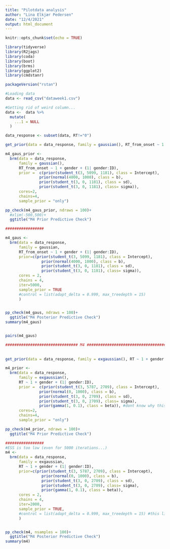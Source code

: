 ```yaml
---
title: "Pilotdata analysis"
author: "Lina Elkjær Pedersen"
date: "12/4/2021"
output: html_document
---
```


```r
knitr::opts_chunk$set(echo = TRUE)
```

```r

library(tidyverse)
library(R2jags)
library(coda)
library(boot)
library(brms)
library(ggplot2)
library(cmdstanr)

packageVersion("rstan")

```




```r

#Loading data
data <- read_csv("dataweek1.csv")

#Getting rid of weird column...
data <-  data %>% 
  mutate(
    ...1 = NULL
  )

data_response <- subset(data, RT!="0")
```

```r
get_prior(data = data_response, family = gaussian(), RT_from_onset ~ 1 + gender + (1| gender:ID))

m4_gaus_prior <-
  brm(data = data_response,
      family = gaussian(),
      RT_from_onset ~ 1 + gender + (1| gender:ID),
      prior =  c(prior(student_t(3, 5099, 1181), class = Intercept),
               prior(normal(4000, 1000), class = b),
               prior(student_t(3, 0, 1181), class = sd),
               prior(student_t(3, 0, 1181), class= sigma)),
      cores=2,
      chains=4,
      sample_prior = "only")

pp_check(m4_gaus_prior, ndraws = 100)+
  #xlim(-500,500)+
  ggtitle("M4 Prior Predictive Check")

#################

m4_gaus <-
  brm(data = data_response,
      family = gaussian,
      RT_from_onset ~ 1 + gender + (1| gender:ID),
      prior=c(prior(student_t(3, 5099, 1181), class = Intercept),
                prior(normal(4000, 1000), class = b),
                prior(student_t(3, 0, 1181), class = sd),
                prior(student_t(3, 0, 1181), class= sigma)),
      cores = 2,
      chains = 4,
      iter=5000,
      sample_prior = TRUE
      #control = list(adapt_delta = 0.999, max_treedepth = 15)
      )


pp_check(m4_gaus, ndraws = 100)+
  ggtitle("M4 Posterior Predictive Check")
summary(m4_gaus)


pairs(m4_gaus)
```





```r
################################ M4 #################################################  
  
   
get_prior(data = data_response, family = exgaussian(), RT ~ 1 + gender + (1| gender:ID))

m4_prior <-
  brm(data = data_response,
      family = exgaussian(),
      RT ~ 1 + gender + (1| gender:ID),
      prior =  c(prior(student_t(3, 5787, 2709), class = Intercept),
               prior(normal(0, 1000), class = b),
               prior(student_t(3, 0, 2709), class = sd),
               prior(student_t(3, 0, 2709), class= sigma),
               prior(gamma(1, 0.1), class = beta)), #dont know why this gives an error... It is what it suggests in get_prior...
      cores=2,
      chains=4,
      sample_prior = "only")

pp_check(m4_prior, ndraws = 100)+
  ggtitle("M4 Prior Predictive Check")

#################
#ESS is too low (even for 5000 iterations...)
m4 <-
  brm(data = data_response,
      family = exgaussian,
      RT ~ 1 + gender + (1| gender:ID),
      prior=c(prior(student_t(3, 5787, 2709), class = Intercept),
                prior(normal(0, 1000), class = b),
                prior(student_t(3, 0, 2709), class = sd),
                prior(student_t(3, 0, 2709), class= sigma),
                prior(gamma(1, 0.1), class = beta)),
      cores = 2,
      chains = 4,
      iter=2000,
      sample_prior = TRUE,
      #control = list(adapt_delta = 0.999, max_treedepth = 15) #this line doesn't work after updating Stan.... "Fejl i unserialize(socklist[[n]]) : fejl under læsning fra forbindelse" 
      )


pp_check(m4, nsamples = 100)+
  ggtitle("M4 Posterior Predictive Check")
summary(m4)

  
```

